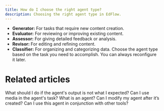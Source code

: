 ```yaml
---
title: How do I choose the right agent type?
description: Choosing the right agent type in EdFlow.
---
```



- **Generator:** For tasks that require new content creation.
- **Evaluator:** For reviewing or improving existing content.
- **Assessor:** For giving detailed feedback or analysis.
- **Revisor:** For editing and refining content.
- **Classifier:** For organizing and categorizing data. Choose the agent type based on the task you need to accomplish. You can always reconfigure it later.

# Related articles

What should I do if the agent's output is not what I expected?
Can I use media in the agent's task?
What is an agent?
Can I modify my agent after it’s created?
Can I use this agent in conjunction with other tools?
